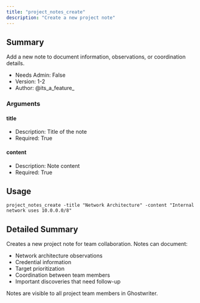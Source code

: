 ```yaml
---
title: "project_notes_create"
description: "Create a new project note"
---
```


## Summary

Add a new note to document information, observations, or coordination details.

- Needs Admin: False
- Version: 1-2
- Author: @its_a_feature_

### Arguments

#### title
- Description: Title of the note
- Required: True

#### content
- Description: Note content
- Required: True


## Usage

```
project_notes_create -title "Network Architecture" -content "Internal network uses 10.0.0.0/8"
```

## Detailed Summary

Creates a new project note for team collaboration. Notes can document:
- Network architecture observations
- Credential information
- Target prioritization
- Coordination between team members
- Important discoveries that need follow-up

Notes are visible to all project team members in Ghostwriter.
